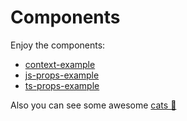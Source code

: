 # Components
Enjoy the components:
- [context-example](/components/context-example)
- [js-props-example](js-/components/props-example)
- [ts-props-example](ts-/components/props-example)

Also you can see some awesome <a href="https://giphy.com/search/cat" target="_blank">cats 🐾</a>
